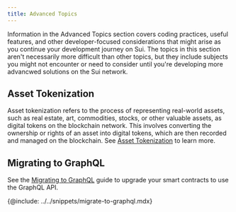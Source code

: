 ```yaml
---
title: Advanced Topics
---
```


Information in the Advanced Topics section covers coding practices, useful features, and other developer-focused considerations that might arise as you continue your development journey on Sui. The topics in this section aren't necessarily more difficult than other topics, but they include subjects you might not encounter or need to consider until you're developing more advancwed solutions on the Sui network.

## Asset Tokenization

Asset tokenization refers to the process of representing real-world assets, such as real estate, art, commodities, stocks, or other valuable assets, as digital tokens on the blockchain network. This involves converting the ownership or rights of an asset into digital tokens, which are then recorded and managed on the blockchain. See [Asset Tokenization](./advanced/asset-tokenization.mdx) to learn more.

## Migrating to GraphQL 

See the [Migrating to GraphQL](./advanced/graphql-migration.mdx) guide to upgrade your smart contracts to use the GraphQL API.

{@include: ../../snippets/migrate-to-graphql.mdx}








